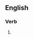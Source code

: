 ==English==

===Verb===
{{head|en|verb form}}

# {{present participle of|quintuple|lang=en|nocat=1}}